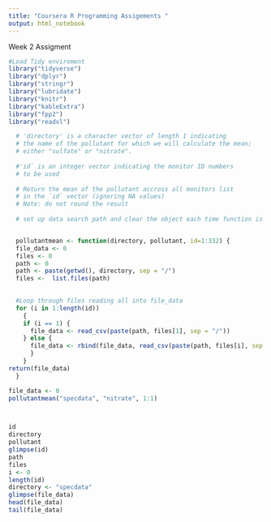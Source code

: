 ```yaml
---
title: "Coursera R Programming Assigements "
output: html_notebook
---
```


Week 2 Assigment 

```r
#Load Tidy enviroment 
library("tidyverse")
library("dplyr")
library("stringr")
library("lubridate")
library("knitr")
library("kableExtra")
library("fpp2")
library("readxl")

```

```r

  # 'directory' is a character vector of length 1 indicating 
  # the name of the pollutant for which we will calculate the mean;       
  # either "sulfate" or "nitrate".
  
  #'id` is an integer vector indicating the monitor ID numbers 
  # to be used
  
  # Return the mean of the pollutant accross all monitors list 
  # in the `id` vector (ignoring NA values)
  # Note: do not round the result
  
  # set up data search path and clear the object each time function is run


  pollutantmean <- function(directory, pollutant, id=1:332) {
  file_data <- 0
  files <- 0
  path <- 0
  path <- paste(getwd(), directory, sep = "/")
  files <-  list.files(path) 
  

  #Loop through files reading all into file_data
  for (i in 1:length(id)) 
    {
    if (i == 1) {
      file_data <- read_csv(paste(path, files[1], sep = "/"))
    } else {
      file_data <- rbind(file_data, read_csv(paste(path, files[i], sep = "/")))
      }
    }
return(file_data)
  }

file_data <- 0
pollutantmean("specdata", "nitrate", 1:1)



id
directory
pollutant
glimpse(id)
path
files
i <- 0 
length(id)
directory <- "specdata"
glimpse(file_data)  
head(file_data)
tail(file_data)

 
```








